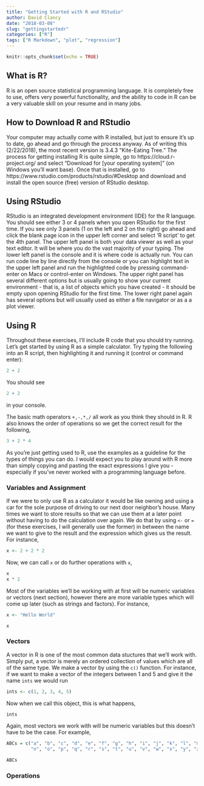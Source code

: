```yaml
---
title: "Getting Started with R and RStudio"
author: David Clancy
date: "2018-03-08"
slug: "gettingstartedr"
categories: ["R"]
tags: ["R Markdown", "plot", "regression"]
---
```


```r
knitr::opts_chunk$set(echo = TRUE)
```

## What is R?

R is an open source statistical programming language. It is completely free to use, offers very powerful functionality, and the ability to code in R can be a very valuable skill on your resume and in many jobs. 

## How to Download R and RStudio

Your computer may actually come with R installed, but just to ensure it's up to date, go ahead and go through the process anyway. As of writing this (2/22/2018), the most recent version is 3.4.3 "Kite-Eating Tree." The process for getting installing R is quite simple, go to https://cloud.r-project.org/ and select "Download for [your operating system]" (on Windows you'll want base). Once that is installed, go to https://www.rstudio.com/products/rstudio/#Desktop and download and install the open source (free) version of RStudio desktop.

## Using RStudio

RStudio is an integrated development environment (IDE) for the R language. You should see either 3 or 4 panels when you open RStudio for the first time. If you see only 3 panels (1 on the left and 2 on the right) go ahead and click the blank page icon in the upper left corner and select 'R script' to get the 4th panel. The upper left panel is both your data viewer as well as your text editor. It will be where you do the vast majority of your typing. The lower left panel is the console and it is where code is actually run. You can run code line by line directly from the console or you can highlight text in the upper left panel and run the highlighted code by pressing command-enter on Macs or control-enter on Windows. The upper right panel has several different options but is usually going to show your current environment - that is, a list of objects which you have created - it should be empty upon opening RStudio for the first time. The lower right panel again has several options but will usually used as either a file navigator or as a a plot viewer. 

## Using R

Throughout these exercises, I'll include R code that you should try running. Let's get started by using R as a simple calculator. Try typing the following into an R script, then highlighting it and running it (control or command enter):

```r
2 + 2
```

You should see

```r
2 + 2
```

in your console.

The basic math operators `+,-,*,/` all work as you think they should in R. R also knows the order of operations so we get the correct result for the following,

```r
3 + 2 * 4
```

As you're just getting used to R, use the examples as a guideline for the types of things you can do. I would expect you to play around with R more than simply copying and pasting the exact expressions I give you - especially if you've never worked with a programming language before. 

### Variables and Assignment

If we were to only use R as a calculator it would be like owning and using a car for the sole purpose of driving to our next door neighbor's house. Many times we want to store results so that we can use them at a later point without having to do the calculation over again. We do that by using `<-` or `=` (for these exercises, I will generally use the former) in between the name we want to give to the result and the expression which gives us the result. For instance,

```r
x <- 2 + 2 * 2
```

Now, we can call `x` or do further operations with `x`,

```r
x
x * 2
```

Most of the variables we'll be working with at first will be numeric variables or vectors (next section), however there are more variable types which will come up later (such as strings and factors). For instance,

```r
x <- "Hello World"

x
```

### Vectors

A vector in R is one of the most common data stuctures that we'll work with. Simply put, a vector is merely an ordered collection of values which are all of the same type. We make a vector by using the `c()` function. For instance, if we want to make a vector of the integers between 1 and 5 and give it the name `ints` we would run

```r
ints <- c(1, 2, 3, 4, 5)
```

Now when we call this object, this is what happens,

```r
ints
```

Again, most vectors we work with will be numeric variables but this doesn't have to be the case. For example,

```r
ABCs = c("a", "b", "c", "d", "e", "f", "g", "h", "i", "j", "k", "l", "m", 
         "n", "o", "p", "q", "r", "s", "t", "u", "v", "w", "x", "y", "z")

ABCs
```

### Operations
